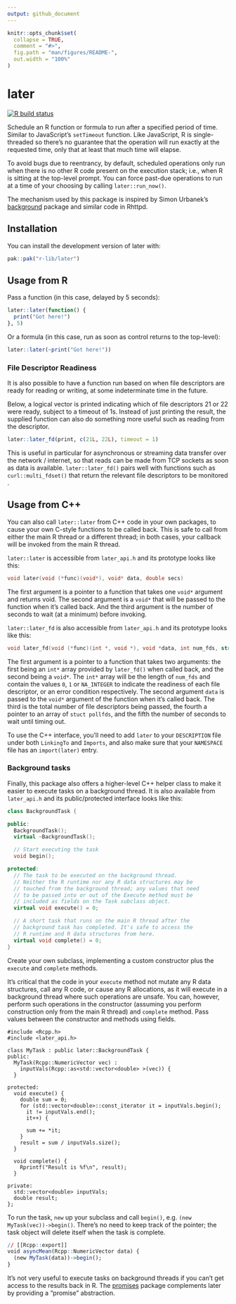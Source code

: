 ```yaml
---
output: github_document
---
```


<!-- README.md is generated from README.Rmd. Please edit that file -->

```r
knitr::opts_chunk$set(
  collapse = TRUE,
  comment = "#>",
  fig.path = "man/figures/README-",
  out.width = "100%"
)
```

# later

<!-- badges: start -->
[![R build status](https://github.com/r-lib/later/actions/workflows/R-CMD-check.yaml/badge.svg)](https://github.com/r-lib/later/actions)
<!-- badges: end -->

Schedule an R function or formula to run after a specified period of time. Similar to JavaScript's `setTimeout` function. Like JavaScript, R is single-threaded so there's no guarantee that the operation will run exactly at the requested time, only that at least that much time will elapse.

To avoid bugs due to reentrancy, by default, scheduled operations only run when there is no other R code present on the execution stack; i.e., when R is sitting at the top-level prompt. You can force past-due operations to run at a time of your choosing by calling `later::run_now()`.

The mechanism used by this package is inspired by Simon Urbanek's [background](https://github.com/s-u/background) package and similar code in Rhttpd.

## Installation

You can install the development version of later with:

``` r
pak::pak("r-lib/later")
```

## Usage from R

Pass a function (in this case, delayed by 5 seconds):

```r
later::later(function() {
  print("Got here!")
}, 5)
```

Or a formula (in this case, run as soon as control returns to the top-level):

```r
later::later(~print("Got here!"))
```
### File Descriptor Readiness

It is also possible to have a function run based on when file descriptors are ready for reading or writing, at some indeterminate time in the future.

Below, a logical vector is printed indicating which of file descriptors 21 or 22 were ready, subject to a timeout of 1s. Instead of just printing the result, the supplied function can also do something more useful such as reading from the descriptor.

```r
later::later_fd(print, c(21L, 22L), timeout = 1)
```

This is useful in particular for asynchronous or streaming data transfer over the network / internet, so that reads can be made from TCP sockets as soon as data is available. `later::later_fd()` pairs well with functions such as `curl::multi_fdset()` that return the relevant file descriptors to be monitored .

## Usage from C++

You can also call `later::later` from C++ code in your own packages, to cause your own C-style functions to be called back. This is safe to call from either the main R thread or a different thread; in both cases, your callback will be invoked from the main R thread.

`later::later` is accessible from `later_api.h` and its prototype looks like this:

```cpp
void later(void (*func)(void*), void* data, double secs)
```

The first argument is a pointer to a function that takes one `void*` argument and returns void. The second argument is a `void*` that will be passed to the function when it's called back. And the third argument is the number of seconds to wait (at a minimum) before invoking.

`later::later_fd` is also accessible from `later_api.h` and its prototype looks like this:

```cpp
void later_fd(void (*func)(int *, void *), void *data, int num_fds, struct pollfd *fds, double secs)
```
The first argument is a pointer to a function that takes two arguments: the first being an `int*` array provided by `later_fd()` when called back, and the second being a `void*`. The `int*` array will be the length of `num_fds` and contain the values `0`, `1` or `NA_INTEGER` to indicate the readiness of each file descriptor, or an error condition respectively. The second argument `data` is passed to the `void*` argument of the function when it's called back. The third is the total number of file descriptors being passed, the fourth a pointer to an array of `stuct pollfds`, and the fifth the number of seconds to wait until timing out.

To use the C++ interface, you'll need to add `later` to your `DESCRIPTION` file under both `LinkingTo` and `Imports`, and also make sure that your `NAMESPACE` file has an `import(later)` entry.

### Background tasks

Finally, this package also offers a higher-level C++ helper class to make it easier to execute tasks on a background thread. It is also available from `later_api.h` and its public/protected interface looks like this:

```cpp
class BackgroundTask {

public:
  BackgroundTask();
  virtual ~BackgroundTask();

  // Start executing the task
  void begin();

protected:
  // The task to be executed on the background thread.
  // Neither the R runtime nor any R data structures may be
  // touched from the background thread; any values that need
  // to be passed into or out of the Execute method must be
  // included as fields on the Task subclass object.
  virtual void execute() = 0;

  // A short task that runs on the main R thread after the
  // background task has completed. It's safe to access the
  // R runtime and R data structures from here.
  virtual void complete() = 0;
}
```

Create your own subclass, implementing a custom constructor plus the `execute` and `complete` methods.

It's critical that the code in your `execute` method not mutate any R data structures, call any R code, or cause any R allocations, as it will execute in a background thread where such operations are unsafe. You can, however, perform such operations in the constructor (assuming you perform construction only from the main R thread) and `complete` method. Pass values between the constructor and methods using fields.

```rcpp
#include <Rcpp.h>
#include <later_api.h>

class MyTask : public later::BackgroundTask {
public:
  MyTask(Rcpp::NumericVector vec) :
    inputVals(Rcpp::as<std::vector<double> >(vec)) {
  }

protected:
  void execute() {
    double sum = 0;
    for (std::vector<double>::const_iterator it = inputVals.begin();
      it != inputVals.end();
      it++) {

      sum += *it;
    }
    result = sum / inputVals.size();
  }

  void complete() {
    Rprintf("Result is %f\n", result);
  }

private:
  std::vector<double> inputVals;
  double result;
};
```

To run the task, `new` up your subclass and call `begin()`, e.g. `(new MyTask(vec))->begin()`. There's no need to keep track of the pointer; the task object will delete itself when the task is complete.

```r
// [[Rcpp::export]]
void asyncMean(Rcpp::NumericVector data) {
  (new MyTask(data))->begin();
}
```

It's not very useful to execute tasks on background threads if you can't get access to the results back in R. The [promises](https://github.com/rstudio/promises) package complements later by providing a "promise" abstraction.

